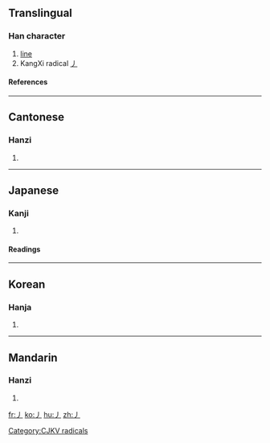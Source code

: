 ==Translingual==
===Han character===
{{Han char|rad=丿|as=00|sn=1|four=|canj=竹 (H), X竹 (XH)}}
# [[line]]
# KangXi radical [[Wiktionary:Chinese radical index 丿|丿]]
====References====
{{Han ref|kx=0081.060|dkj=00106|dj=0164.070|hdz=10031.020|uh=4E3F|ud=20031}}
----

==Cantonese==
===Hanzi===
{{yue-hanzi|jyut=|y=pit3}}
# {{defn|Cantonese}}
----
==Japanese==
===Kanji===
{{ja-kanji|grade=|rs=丿00}}
# {{defn|Japanese}}
====Readings====
{{ja-readings|on=[[へつ]] (hetsu), [[へち]] (hechi), [[よう]] (yō)|kun=[[もとる]] (motoru)}}
----
==Korean==
===Hanja===
{{ko-hanja|hangeul=별|rv=byeol|mr=pyŏl}}
# {{defn|Korean}}
----
==Mandarin==
===Hanzi===
{{cmn-hanzi|pin=piě (pie3)|wg=p'ieh<sup>3</sup>|y=}}
# {{defn|Mandarin}}

[[Category:CJKV radicals]]

[[fr:丿]]
[[ko:丿]]
[[hu:丿]]
[[zh:丿]]
